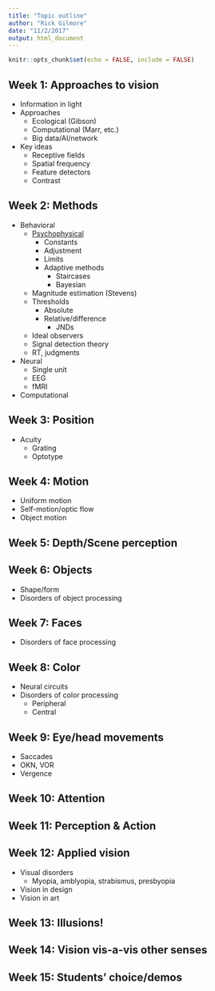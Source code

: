 ```yaml
---
title: "Topic outline"
author: "Rick Gilmore"
date: "11/2/2017"
output: html_document
---
```


```r
knitr::opts_chunk$set(echo = FALSE, include = FALSE)
```

## Week 1: Approaches to vision

- Information in light
- Approaches
    - Ecological (Gibson)
    - Computational (Marr, etc.)
    - Big data/AI/network
- Key ideas
    - Receptive fields
    - Spatial frequency
    - Feature detectors
    - Contrast

## Week 2: Methods

- Behavioral
    - [Psychophysical](https://en.wikipedia.org/wiki/Psychophysics)
        - Constants
        - Adjustment
        - Limits
        - Adaptive methods
            - Staircases
            - Bayesian
    - Magnitude estimation (Stevens)
    - Thresholds
        - Absolute
        - Relative/difference
            - JNDs
    - Ideal observers 
    - Signal detection theory
    - RT, judgments
- Neural
    - Single unit
    - EEG
    - fMRI
- Computational

## Week 3: Position

- Acuity
    - Grating
    - Optotype

## Week 4: Motion

- Uniform motion
- Self-motion/optic flow
- Object motion

## Week 5: Depth/Scene perception
## Week 6: Objects

- Shape/form
- Disorders of object processing

## Week 7: Faces

- Disorders of face processing

## Week 8: Color

- Neural circuits
- Disorders of color processing
    - Peripheral
    - Central
    
## Week 9: Eye/head movements

- Saccades
- OKN, VOR
- Vergence

## Week 10: Attention

## Week 11: Perception & Action

## Week 12: Applied vision

- Visual disorders
    - Myopia, amblyopia, strabismus, presbyopia
- Vision in design
- Vision in art

## Week 13: Illusions!
## Week 14: Vision vis-a-vis other senses
## Week 15: Students' choice/demos